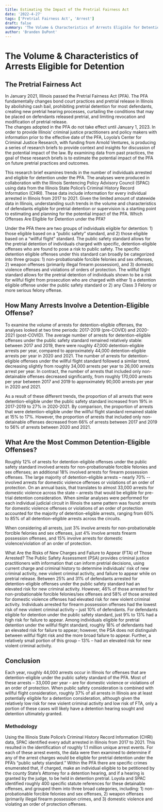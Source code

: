 ```yaml
---
title: Estimating the Impact of the Pretrial Fairness Act
date: '2022-4-27'
tags: ['Pretrial Fairness Act', 'Arrest']
draft: false
summary: 'The Volume & Characteristics of Arrests Eligible for Detention'
author: 'Branden DuPont'
---
```




# The Volume & Characteristics of Arrests Eligible for Detention

## The Pretrial Fairness Act

In January 2021, Illinois passed the Pretrial Fairness Act (PFA). The PFA fundamentally changes bond court practices and pretrial release in Illinois by abolishing cash bail, prohibiting pretrial detention for most defendants, creating new pretrial hearing processes, curtailing the conditions that may be placed on defendants released pretrial, and limiting revocation and modification of pretrial release.  
The changes adopted in the PFA do not take effect until January 1, 2023. In order to provide Illinois’ criminal justice practitioners and policy makers with information prior to the effective date of the PFA, Loyola’s Center for Criminal Justice Research, with funding from Arnold Ventures, is producing a series of research briefs to provide context and insights for discussion of the potential impact of the law. By examining data from past practices, the goal of these research briefs is to estimate the potential impact of the PFA on future pretrial practices and outcomes.

This research brief examines trends in the number of individuals arrested and eligible for detention under the PFA. The analyses were produced in collaboration with the Illinois Sentencing Policy Advisory Council (SPAC) using data from the Illinois State Police’s Criminal History Record Information (CHRI). These data include information for every individual arrested in Illinois from 2017 to 2021. Given the limited amount of statewide data in Illinois, understanding such trends in the volume and characteristics of defendants eligible for pretrial detention or supervision is a starting point to estimating and planning for the potential impact of the PFA. 
Which Offenses Are Eligible for Detention under the PFA?

Under the PFA there are two groups of individuals eligible for detention: 1) those eligible based on a “public safety” standard, and 2) those eligible based on a “willful flight” standard. The public safety standard allows for the pretrial detention of individuals charged with specific, detention-eligible offenses who are found to pose a risk to public safety.  The specific detention eligible offenses under this standard can broadly be categorized into three groups: 1) non-probationable forcible felonies and sex offenses, 2) weapon offenses (primarily illegal firearm possession), and 3) domestic violence offenses and violations of orders of protection. The willful flight standard allows for the pretrial detention of individuals shown to be a risk for willful flight from prosecution who are charged with either 1) a detention eligible offense under the public safety standard or 2) any Class 3 Felony or more serious felony offense. 

## How Many Arrests Involve a Detention-Eligible Offense?

To examine the volume of arrests for detention-eligible offenses, the analyses looked at two time periods: 2017-2019 (pre-COVID) and 2020-2021 (post-COVID). The average number of arrests for detention-eligible offenses under the public safety standard remained relatively stable: between 2017 and 2019, there were roughly 47,000 detention-eligible arrests per year, compared to approximately 44,000 detention-eligible arrests per year in 2020 and 2021. The number of arrests for detention-eligible offenses under the willful flight standard followed a similar trend, decreasing slightly from roughly 34,000 arrests per year to 26,000 arrests arrest per year. In contract, the number of arrests that included only non-detainable offenses decreased significantly, from roughly 170,000 arrests per year between 2017 and 2019 to approximately 90,000 arrests per year in 2020 and 2021. 



<div className='grid-container'>
<DataWrapChart frameborder="0" aria-label="Table" id="datawrapper-chart-Fucs6"  height="500"  allowfullscreen="true" src='https://datawrapper.dwcdn.net/6CScW/'/>
</div>

As a result of these different trends, the proportion of all arrests that were detention-eligible under the public safety standard increased from 19% in 2017-2019 to 27% in 2020-2021. By comparison, the proportion of arrests that were detention-eligible under the willful flight standard remained stable at 15% to 17%. However, the proportion of arrests that included only non-detainable offenses decreased from 66% of arrests between 2017 and 2019 to 56% of arrests between 2020 and 2021.

 
## What Are the Most Common Detention-Eligible Offenses?

Roughly 12% of arrests for detention-eligible offenses under the public safety standard involved arrests for non-probationable forcible felonies and sex offenses; an additional 18% involved arrests for firearm possession offenses. The large majority of detention-eligible arrests – nearly 70% -- involved arrests for domestic violence offenses or violations of an order of protection. On an annual basis, that translates to almost 33,000 arrests for domestic violence across the state – arrests that would be eligible for pre-trial detention consideration. When similar analyses were performed for each individual judicial circuit in Illinois the same pattern was found: arrests for domestic violence offenses or violations of an order of protection accounted for the majority of detention-eligible arrests, ranging from 60% to 85% of all detention-eligible arrests across the circuits.

 
When considering all arrests, just 3% involve arrests for non-probationable forcible felonies and sex offenses, just 4% involve arrests firearm possession offenses, and 15% involve arrests for domestic violence/violation of an order of protection. 
 
What Are the Risks of New Charges and Failure to Appear (FTA) of Those Arrested?
The Public Safety Assessment (PSA) provides criminal justice practitioners with information that can inform pretrial decisions, using current charge and criminal history to determine individuals’ risk of new criminal activity, new violent criminal activity, and failure to appear while on pretrial release.  Between 25% and 31% of defendants arrested for detention-eligible offenses under the public safety standard had an elevated risk for new criminal activity. However, 46% of those arrested for non-probationable forcible felonies/sex offenses and 58% of those arrested for domestic violence offenses had elevated risk for new violent criminal activity. Individuals arrested for firearm possession offenses had the lowest risk of new violent criminal activity – just 10% of defendants. For defendants eligible for detention under the public safety standard, just 9% to 13% had a high risk for failure to appear.
Among individuals eligible for pretrial detention under the willful flight standard, roughly 18% of defendants had an elevated risk for failure to appear; however, the PSA does not distinguish between willful flight risk and the more broad failure to appear. Further, a relatively small portion of this group – 13% – had an elevated risk for new violent criminal activity.
 
## Conclusion

Each year, roughly 44,000 arrests occur in Illinois for offenses that are detention-eligible under the public safety standard of the PFA. Most of these arrests – 33,000 per year – are for domestic violence or violations of an order of protection. When public safety consideration is combined with willful flight consideration, roughly 37% of all arrests in Illinois are at least potentially eligible for a detention consideration, although given the relatively low risk for new violent criminal activity and low risk of FTA, only a portion of these cases will likely have a detention hearing sought and detention ultimately granted.



### Methodology 


 Using the Illinois State Police’s Criminal History Record Information (CHRI) data, SPAC identified every adult arrested in Illinois from 2017 to 2021. This resulted in the identification of roughly 1.1 million unique arrest events. For each of these arrest events, the data were then examined to determine if any of the arrest charges would be eligible for pretrial detention under the PFA’s “public safety standard.” Within the PFA there are specific crimes enumerated that, if charged, make an individual eligible to be petitioned by the county State’s Attorney for a detention hearing, and if a hearing is granted by the judge, to be held in detention pretrial. Loyola and SPAC identified roughly 400 specific statute references for these detainable offenses, and grouped them into three broad categories, including: 1) non-probationable forcible felonies and sex offenses, 2) weapon offenses (primarily illegal firearm possession crimes, and 3) domestic violence and violating an order of protection offenses.


